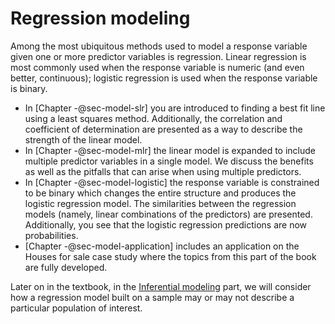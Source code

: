 # Regression modeling {#sec-model .unnumbered}

Among the most ubiquitous methods used to model a response variable given one or more predictor variables is regression. Linear regression is most commonly used when the response variable is numeric (and even better, continuous); logistic regression is used when the response variable is binary.

- In [Chapter -@sec-model-slr] you are introduced to finding a best fit line using a least squares method. Additionally, the correlation and coefficient of determination are presented as a way to describe the strength of the linear model.
- In [Chapter -@sec-model-mlr] the linear model is expanded to include multiple predictor variables in a single model. We discuss the benefits as well as the pitfalls that can arise when using multiple predictors.
- In [Chapter -@sec-model-logistic] the response variable is constrained to be binary which changes the entire structure and produces the logistic regression model. The similarities between the regression models (namely, linear combinations of the predictors) are presented. Additionally, you see that the logistic regression predictions are now probabilities.
- [Chapter -@sec-model-application] includes an application on the Houses for sale case study where the topics from this part of the book are fully developed.

Later on in the textbook, in the [Inferential modeling](https://openintro-ims2.netlify.app/inferential-modeling) part, we will consider how a regression model built on a sample may or may not describe a particular population of interest.
